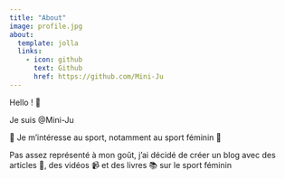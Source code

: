 ```yaml
---
title: "About"
image: profile.jpg
about:
  template: jolla
  links:
    - icon: github
      text: Github
      href: https://github.com/Mini-Ju
---
```


Hello ! 👋

Je suis @Mini-Ju

👀 Je m'intéresse au sport, notamment au sport féminin 💪

Pas assez représenté à mon goût, j'ai décidé de créer un blog avec des articles 📝, des vidéos 📹 et des livres 📚 sur le sport féminin